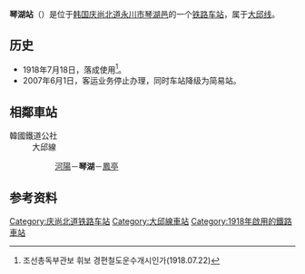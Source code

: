 {{expand|time=2014-08-11T08:43:11+00:00}}
{{onesource|time=2014-08-11T08:43:11+00:00}}
{{朝鮮半島車站資訊
|公司色 = #0066b3
|文字色 = 
|站名 = 琴湖站<br />{{lang|en|Geumho}}
|圖片 =Korail Daegu Line Geumho Station.jpg
|pxl = 
|圖片說明 =车站站舍
|車站編號 =
|前一站 = [[河陽站|河陽]]
|前一站距離 =4.9
|後一站距離 =4.2
|後一站 = [[凤亭站|凤亭]]
|所屬路線 = [[大邱线|大邱线]]
|距離 = 19.0
|起點站 = [[佳川站|佳川]]
|諺文 = 금호역
|朝鮮漢字 = 琴湖驛
|文觀部式 =Geumho-yeok 
|馬-賴式 =
|副站名 = 
|停站路線數 =
|所屬公司 = [[韩国铁道公社|韩国铁道公社]]
|所在地 =[[庆尚北道|庆尚北道]][[永川市|永川市]][[琴湖邑|琴湖邑]]
|車站構造 = 地面车站
|月台配置 = 1面2线
|啟用年月日 =1918年7月18日
|廢站年月日 = 
|上下車人次 =
|統計年度 =
|轉車 = 
|備註 = 
|全寬備註 = 
}}

'''琴湖站'''（{{kor|諺=금호역|漢=琴湖驛|羅=Geumho yeok|f=y}}）是位于[[韩国|韩国]][[庆尚北道|庆尚北道]][[永川市|永川市]][[琴湖邑|琴湖邑]]的一个[[铁路车站|铁路车站]]，属于[[大邱线|大邱线]]。

== 历史 ==
*1918年7月18日，落成使用<ref>조선총독부관보 휘보 경편철도운수개시인가(1918.07.22)</ref>。
*2007年6月1日，客运业务停止办理，同时车站降级为简易站。

== 相鄰車站 ==
;韓國鐵道公社
:大邱線
::[[河陽站|河陽]]－'''琴湖'''－[[鳳亭站|鳳亭]]

== 参考资料 ==
{{reflist}}

{{大邱线}}

[[Category:庆尚北道铁路车站|Category:庆尚北道铁路车站]]
[[Category:大邱線車站|Category:大邱線車站]]
[[Category:1918年啟用的鐵路車站|Category:1918年啟用的鐵路車站]]